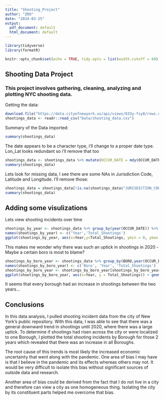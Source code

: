 ---
title: "Shooting_Project"
author: "ZRO"
date: "2024-03-25"
output:
  pdf_document: default
  html_document: default
---
```{r load-packages, include=FALSE}
library(tidyverse)
library(formatR)
```

```{r setup, include=FALSE}
knitr::opts_chunk$set(echo = TRUE, tidy.opts = list(width.cutoff = 60), tidy = TRUE)
```



## Shooting Data Project
### This project involves gathering, cleaning, analyzing and plotting NYC shooting data.

Getting the data:
```{r}
download.file("https://data.cityofnewyork.us/api/views/833y-fsy8/rows.csv?accessType=DOWNLOAD", destfile = "Data/shooting_data.csv")
shootings_data <- readr::read_csv("Data/shooting_data.csv")
```

Summary of the Data imported:
```{r}
summary(shootings_data)
```
The date appears to be a character type, i'll change to a proper date type.  Lon_Lat looks redundant so i'll remove that too
```{r}
shootings_data <- shootings_data %>% mutate(OCCUR_DATE = mdy(OCCUR_DATE)) %>% select(-c(Lon_Lat))
summary(shootings_data)
```

Lets look for missing data, I see there are some NAs in Jurisdiction Code, Latitude and Longitude.  I'll remove those:
```{r}
shootings_data = shootings_data[!is.na(shootings_data$"JURISDICTION_CODE") & !is.na(shootings_data$"Latitude") & !is.na(shootings_data$"Longitude"),]
summary(shootings_data)
```


## Adding some visulizations

Lets view shooting incidents over time
```{r message=FALSE, warning=FALSE}
shootings_by_year <- shootings_data %>% group_by(year(OCCUR_DATE)) %>% summarize(Total_Shootings = n())
names(shootings_by_year) <- c('Year','Total_Shootings')
ggplot(shootings_by_year, aes(x=Year,y=Total_Shootings, ymin = 0, ymax = 2500)) + geom_point()
```


This makes me wonder why there was such an uptick in shootings in 2020
  -Maybe a certain boro is most to blame?

```{r message=FALSE, warning=FALSE}
shootings_by_boro_year <- shootings_data %>% group_by(BORO,year(OCCUR_DATE), .add=TRUE) %>% summarize(Total_Shootings = n())
names(shootings_by_boro_year) <- c('Boro', 'Year', 'Total_Shootings')
shootings_by_boro_year <- shootings_by_boro_year[shootings_by_boro_year$Year == 2019 | shootings_by_boro_year$Year == 2020,]
ggplot(shootings_by_boro_year, aes(x=Year, y = Total_Shootings)) + geom_point() + facet_grid(. ~ Boro) + scale_x_continuous(limits = c(2018,2021)) + theme(axis.text.x = element_text(angle=90))
```

It seems that every borough had an increase in shootings between the two years...


## Conclusions

In this data analysis, I pulled shooting incident data from the city of New York's public repository.
  With this data, I was able to see that there was a general downward trend in shootings
  until 2020, where there was a large uptick.  To determine if shootings had risen across
  the city or were localized to one Borough, I plotted the total shooting incidents by Borough
  for those 2 years which revealed that there was an increase in all Boroughs.
  
The root cause of this trends is most likely the increased economic uncertainty 
  that went along with the pandemic.  One area of bias I may have is that I
  believe in the pandemic and its effects whereas others may not.  It would be very
  difficult to isolate this bias without significant sources of outside data and
  research.
  
Another area of bias could be derived from the fact that I do not live in a city and
  therefore can view a city as one homogeneous thing.  Isolating the city by its
  constituent parts helped me overcome that bias.

